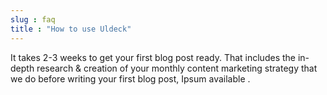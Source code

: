 ```yaml
---
slug : faq
title : "How to use Uldeck"
---
```

It takes 2-3 weeks to get your first blog post ready. That includes the in-depth research & creation of your monthly content marketing strategy that we do before writing your first blog post, Ipsum available .